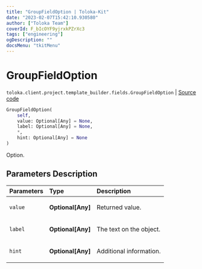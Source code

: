 ```yaml
---
title: "GroupFieldOption | Toloka-Kit"
date: "2023-02-07T15:42:10.930580"
author: ["Toloka Team"]
coverId: F_bIcOYF9yjrxkPZrXc3
tags: ["engineering"]
ogDescription: ""
docsMenu: "tkitMenu"
---
```


# GroupFieldOption
`toloka.client.project.template_builder.fields.GroupFieldOption` | [Source code](https://github.com/Toloka/toloka-kit/blob/v1.1.3/src/client/project/template_builder/fields.py#L101)

```python
GroupFieldOption(
    self,
    value: Optional[Any] = None,
    label: Optional[Any] = None,
    *,
    hint: Optional[Any] = None
)
```

Option.

## Parameters Description

| Parameters | Type | Description |
| :----------| :----| :-----------|
`value`|**Optional\[Any\]**|<p>Returned value.</p>
`label`|**Optional\[Any\]**|<p>The text on the object.</p>
`hint`|**Optional\[Any\]**|<p>Additional information.</p>